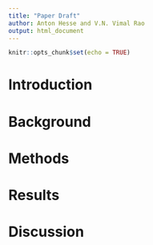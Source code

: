 ```yaml
---
title: "Paper Draft"
author: Anton Hesse and V.N. Vimal Rao
output: html_document
---
```


```r
knitr::opts_chunk$set(echo = TRUE)
```


# Introduction

# Background

# Methods

# Results

# Discussion